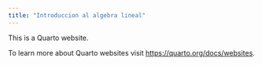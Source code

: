 ```yaml
---
title: "Introduccion al algebra lineal"
---
```


This is a Quarto website.

To learn more about Quarto websites visit <https://quarto.org/docs/websites>.
